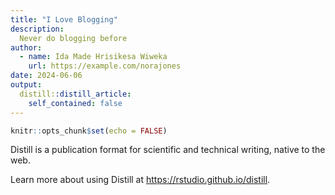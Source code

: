```yaml
---
title: "I Love Blogging"
description: 
  Never do blogging before
author:
  - name: Ida Made Hrisikesa Wiweka
    url: https://example.com/norajones
date: 2024-06-06
output:
  distill::distill_article:
    self_contained: false
---
```



```r
knitr::opts_chunk$set(echo = FALSE)
```

Distill is a publication format for scientific and technical writing, native to the web.

Learn more about using Distill at <https://rstudio.github.io/distill>.


